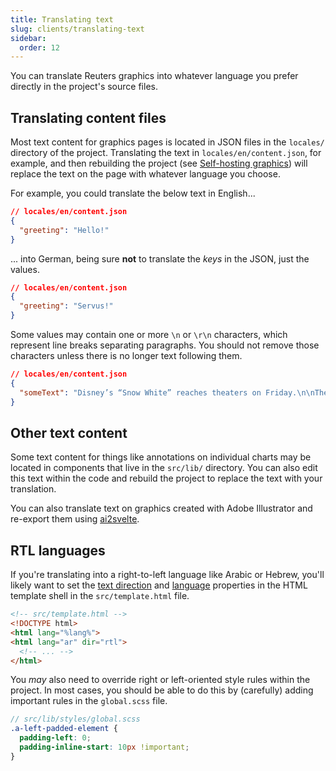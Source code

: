 ```yaml
---
title: Translating text
slug: clients/translating-text
sidebar:
  order: 12
---
```


You can translate Reuters graphics into whatever language you prefer directly in the project's source files.

## Translating content files

Most text content for graphics pages is located in JSON files in the `locales/` directory of the project. Translating the text in `locales/en/content.json`, for example, and then rebuilding the project (see [Self-hosting graphics](/bluprint_graphics-kit/clients/self-hosting/)) will replace the text on the page with whatever language you choose.

For example, you could translate the below text in English...

```json
// locales/en/content.json
{
  "greeting": "Hello!"
}
```

... into German, being sure **not** to translate the _keys_ in the JSON, just the values.

```json
// locales/en/content.json
{
  "greeting": "Servus!"
}
```

Some values may contain one or more `\n` or `\r\n` characters, which represent line breaks separating paragraphs. You should not remove those characters unless there is no longer text following them.

```json "\n\n"
// locales/en/content.json
{
  "someText": "Disney’s “Snow White” reaches theaters on Friday.\n\nThe big-budget adaptation of Walt Disney’s original princess story has been in the works since 2016."
}
```

## Other text content

Some text content for things like annotations on individual charts may be located in components that live in the `src/lib/` directory. You can also edit this text within the code and rebuild the project to replace the text with your translation.

You can also translate text on graphics created with Adobe Illustrator and re-export them using [ai2svelte](/bluprint_graphics-kit/developers/adobe-illustrator-graphics/#ai2svelte).

## RTL languages

If you're translating into a right-to-left language like Arabic or Hebrew, you'll likely want to set the [text direction](https://developer.mozilla.org/en-US/docs/Web/HTML/Global_attributes/dir) and [language](https://developer.mozilla.org/en-US/docs/Web/HTML/Global_attributes/lang) properties in the HTML template shell in the `src/template.html` file.

```html ins={4} del={3}
<!-- src/template.html -->
<!DOCTYPE html>
<html lang="%lang%">
<html lang="ar" dir="rtl">
  <!-- ... -->
</html>
```

You _may_ also need to override right or left-oriented style rules within the project. In most cases, you should be able to do this by (carefully) adding important rules in the `global.scss` file.

```scss ins={2-5}
// src/lib/styles/global.scss
.a-left-padded-element {
  padding-left: 0;
  padding-inline-start: 10px !important;
}
```

